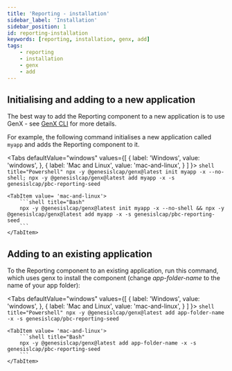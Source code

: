 ```yaml
---
title: 'Reporting - installation'
sidebar_label: 'Installation'
sidebar_position: 1
id: reporting-installation
keywords: [reporting, installation, genx, add]
tags:
    - reporting
    - installation
    - genx
    - add
---
```



## Initialising and adding to a new application

The best way to add the Reporting component to a new application is to use GenX - see [GenX CLI](/docs/06_operations/03_commands/04_Genx_CLI.mdx) for more details.

For example, the following command initialises a new application called `myapp` and adds the Reporting component to it.

<Tabs
    defaultValue="windows"
    values={[
        { label: 'Windows', value: 'windows', },
        { label: 'Mac and Linux', value: 'mac-and-linux', }
    ]
    }>
    <TabItem value="windows">
        ```shell title="Powershell"
        npx -y @genesislcap/genx@latest init myapp -x --no-shell; npx -y @genesislcap/genx@latest add myapp -x -s genesislcap/pbc-reporting-seed
        ```
    </TabItem>

    <TabItem value= 'mac-and-linux'>
        ```shell title="Bash"
        npx -y @genesislcap/genx@latest init myapp -x --no-shell && npx -y @genesislcap/genx@latest add myapp -x -s genesislcap/pbc-reporting-seed
        ```
    </TabItem>
</Tabs>

## Adding to an existing application

To the Reporting component to an existing application, run this command, which uses genx to install the component (change _app-folder-name_ to the name of your app folder):

<Tabs
    defaultValue="windows"
    values={[
        { label: 'Windows', value: 'windows', },
        { label: 'Mac and Linux', value: 'mac-and-linux', }
    ]
    }>
    <TabItem value="windows">
        ```shell title="Powershell"
        npx -y @genesislcap/genx@latest add app-folder-name -x -s genesislcap/pbc-reporting-seed
        ```
    </TabItem>

    <TabItem value= 'mac-and-linux'>
        ```shell title="Bash"
        npx -y @genesislcap/genx@latest add app-folder-name -x -s genesislcap/pbc-reporting-seed
        ```
    </TabItem>
</Tabs>

